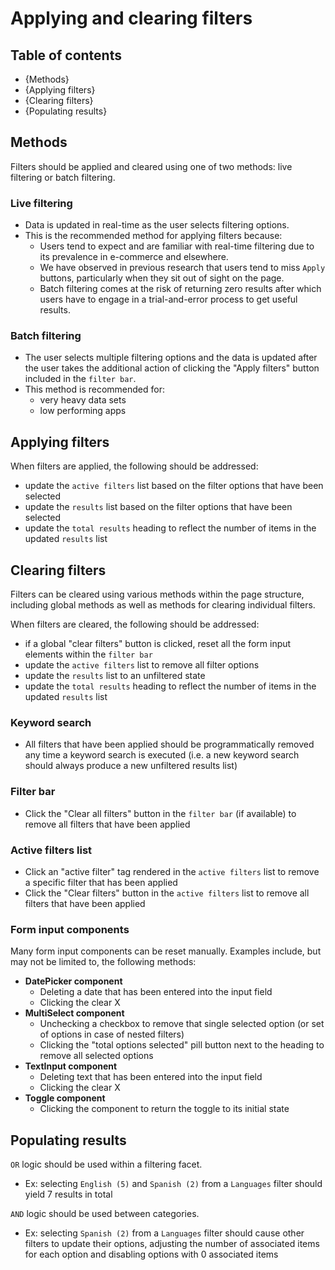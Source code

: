 

<Meta title="Style Guide/Filtering/Applying & clearing filters" />

# Applying and clearing filters

## Table of contents

- {<Link href="#methods" target="_self">Methods</Link>}
- {<Link href="#applying-filters" target="_self">Applying filters</Link>}
- {<Link href="#clearing-filters" target="_self">Clearing filters</Link>}
- {<Link href="#populating-results" target="_self">Populating results</Link>}

## Methods

Filters should be applied and cleared using one of two methods: live filtering or batch filtering.

### Live filtering

- Data is updated in real-time as the user selects filtering options.
- This is the recommended method for applying filters because:
  - Users tend to expect and are familiar with real-time filtering due to its
    prevalence in e-commerce and elsewhere.
  - We have observed in previous research that users tend to miss `Apply`
    buttons, particularly when they sit out of sight on the page.
  - Batch filtering comes at the risk of returning zero results after which
    users have to engage in a trial-and-error process to get useful results.

### Batch filtering

- The user selects multiple filtering options and the data is updated after the
  user takes the additional action of clicking the "Apply filters" button
  included in the `filter bar`.
- This method is recommended for:
  - very heavy data sets
  - low performing apps

## Applying filters

When filters are applied, the following should be addressed:

- update the `active filters` list based on the filter options that have been
  selected
- update the `results` list based on the filter options that have been selected
- update the `total results` heading to reflect the number of items in the
  updated `results` list

## Clearing filters

Filters can be cleared using various methods within the page structure,
including global methods as well as methods for clearing individual filters.

When filters are cleared, the following should be addressed:

- if a global "clear filters" button is clicked, reset all the form input
  elements within the `filter bar`
- update the `active filters` list to remove all filter options
- update the `results` list to an unfiltered state
- update the `total results` heading to reflect the number of items in the
  updated `results` list

### Keyword search

- All filters that have been applied should be programmatically removed any time
  a keyword search is executed (i.e. a new keyword search should always produce
  a new unfiltered results list)

### Filter bar

- Click the "Clear all filters" button in the `filter bar` (if available) to
  remove all filters that have been applied

### Active filters list

- Click an "active filter" tag rendered in the `active filters` list to remove a
  specific filter that has been applied
- Click the "Clear filters" button in the `active filters` list to remove all
  filters that have been applied

### Form input components

Many form input components can be reset manually. Examples include, but may not
be limited to, the following methods:

- **DatePicker component**
  - Deleting a date that has been entered into the input field
  - Clicking the clear X
- **MultiSelect component**
  - Unchecking a checkbox to remove that single selected option (or set of
    options in case of nested filters)
  - Clicking the "total options selected" pill button next to the heading to
    remove all selected options
- **TextInput component**
  - Deleting text that has been entered into the input field
  - Clicking the clear X
- **Toggle component**
  - Clicking the component to return the toggle to its initial state

## Populating results

`OR` logic should be used within a filtering facet.

- Ex: selecting `English (5)` and `Spanish (2)` from a `Languages` filter should
  yield 7 results in total

`AND` logic should be used between categories.

- Ex: selecting `Spanish (2)` from a `Languages` filter should cause other
  filters to update their options, adjusting the number of associated items for
  each option and disabling options with 0 associated items
